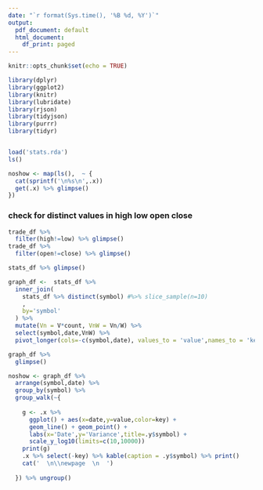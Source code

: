 ```yaml
---
date: "`r format(Sys.time(), '%B %d, %Y')`"
output:
  pdf_document: default
  html_document:
    df_print: paged
---
```


```r
knitr::opts_chunk$set(echo = TRUE)
```

```r
library(dplyr)
library(ggplot2)
library(knitr)
library(lubridate)
library(rjson)
library(tidyjson)
library(purrr)
library(tidyr)


load('stats.rda')
ls()

noshow <- map(ls(),  ~ {
  cat(sprintf('\n%s\n',.x))
  get(.x) %>% glimpse()
})
```
\newpage  
  
### check for distinct values in high low open close  

```r
trade_df %>% 
  filter(high!=low) %>% glimpse()
trade_df %>% 
  filter(open!=close) %>% glimpse()

```
\newpage  
  

```r

stats_df %>% glimpse()

graph_df <-  stats_df %>%
  inner_join(
    stats_df %>% distinct(symbol) #%>% slice_sample(n=10)
    ,
    by='symbol'
  ) %>%
  mutate(Vn = V*count, VnW = Vn/W) %>%
  select(symbol,date,VnW) %>% 
  pivot_longer(cols=-c(symbol,date), values_to = 'value',names_to = 'key') 

graph_df %>%
  glimpse()

noshow <- graph_df %>% 
  arrange(symbol,date) %>%
  group_by(symbol) %>%
  group_walk(~{
    
    g <- .x %>% 
      ggplot() + aes(x=date,y=value,color=key) +
      geom_line() + geom_point() + 
      labs(x='Date',y='Variance',title=.y$symbol) +
      scale_y_log10(limits=c(10,10000))
    print(g)
    .x %>% select(-key) %>% kable(caption = .y$symbol) %>% print()
    cat('  \n\\newpage  \n  ')
    
  }) %>% ungroup()


```
